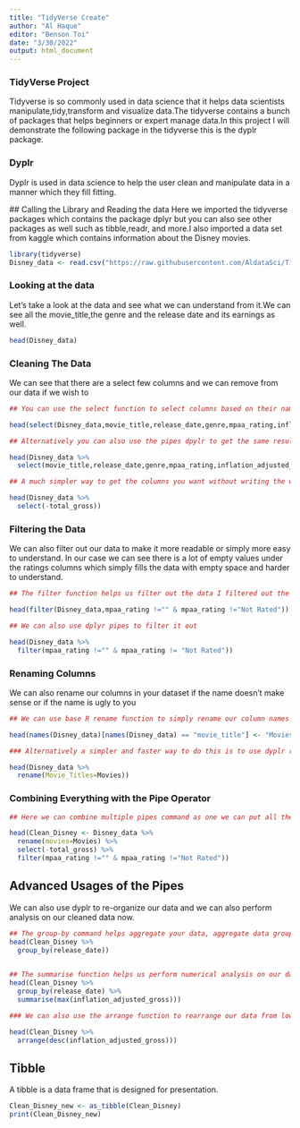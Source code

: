 ---
title: "TidyVerse Create"
author: "Al Haque"
editor: "Benson Toi"
date: "3/30/2022"
output: html_document
---
### TidyVerse Project
 Tidyverse is so commonly used in data science that it helps data scientists manipulate,tidy,transform and visualize data.The tidyverse contains a bunch of packages that helps beginners or expert manage data.In this project I will demonstrate the following package in the tidyverse this is the dyplr package.
 

### Dyplr 
  Dyplr is used in data science to help the user clean and manipulate data in a manner which they fill fitting. 
  
  
  ## Calling the Library and Reading the data 
 Here we imported the tidyverse packages which contains the package dplyr but you can also see other packages as well such as tibble,readr, and more.I also imported a data set from kaggle which contains information about the Disney movies. 

```{r}
library(tidyverse)
Disney_data <- read.csv("https://raw.githubusercontent.com/AldataSci/TidyVerse/main/disney_movies.csv",sep=",",header=TRUE)
```

### Looking at the data
  Let's take a look at the data and see what we can understand from it.We can see all the movie_title,the genre and the release date and its earnings as well. 
```{r}
head(Disney_data)
```

### Cleaning The Data
  We can see that there are a select few columns and we can remove from our data if we wish to
```{r}
## You can use the select function to select columns based on their names 

head(select(Disney_data,movie_title,release_date,genre,mpaa_rating,inflation_adjusted_gross))

## Alternatively you can also use the pipes dpylr to get the same results!! 

head(Disney_data %>%
  select(movie_title,release_date,genre,mpaa_rating,inflation_adjusted_gross))

## A much simpler way to get the columns you want without writing the whole columns name out is to write a minus sign next to the column you don't want.

head(Disney_data %>%
  select(-total_gross))

```

### Filtering the Data
  We can also filter out our data to make it more readable or simply more easy to understand. In our case we can see there is a lot of empty values under the ratings columns which simply fills the data with empty space and harder to understand.
  
```{r}
## The filter function helps us filter out the data I filtered out the observations in the rating columns that contains empty space or if the ratings says not rated

head(filter(Disney_data,mpaa_rating !="" & mpaa_rating !="Not Rated"))

## We can also use dplyr pipes to filter it out

head(Disney_data %>%
  filter(mpaa_rating !="" & mpaa_rating != "Not Rated"))

```
### Renaming Columns 
 We can also rename our columns in your dataset if the name doesn't make sense or if the name is ugly to you 
 
```{r}
## We can use base R rename function to simply rename our column names in our dataset.In this case we will rename our movie_title column to Movies 

head(names(Disney_data)[names(Disney_data) == "movie_title"] <- "Movies")

### Alternatively a simpler and faster way to do this is to use dyplr rename function where we will pipe the disney_data rename the columns we want and get a new dataset with the changed column names saved to it the new name you want to give goes to the left of =, in this case it is Movie_Titles I want to rename to while the right of = is the old name of the column Movies. 

head(Disney_data %>%
  rename(Movie_Titles=Movies))
```
### Combining Everything with the Pipe Operator
```{r}
## Here we can combine multiple pipes command as one we can put all the changes we did to the dataset into one R pipe command that is the awesome power of the pipe operator.. and we save our data in a dataframe called Clean Disney.. 

head(Clean_Disney <- Disney_data %>%
  rename(movies=Movies) %>%
  select(-total_gross) %>%
  filter(mpaa_rating !="" & mpaa_rating !="Not Rated"))

```
 
## Advanced Usages of the Pipes
 We can also use dyplr to re-organize our data and we can also perform analysis on our cleaned data now. 
 
```{r}
## The group-by command helps aggregate your data, aggregate data groups your data into a specific category, 
head(Clean_Disney %>%
  group_by(release_date))
  
```
```{r}
## The summarise function helps us perform numerical analysis on our data so using the max function we use the max value of the column. 
head(Clean_Disney %>%
  group_by(release_date) %>%
  summarise(max(inflation_adjusted_gross)))

```
```{r}
### We can also use the arrange function to rearrange our data from low-to high with the desc function arranging our data can help provide more additional insights to perform. 

head(Clean_Disney %>%
  arrange(desc(inflation_adjusted_gross)))
```
## Tibble

A tibble is a data frame that is designed for presentation.
```{r tibble}

Clean_Disney_new <- as_tibble(Clean_Disney)
print(Clean_Disney_new)

```
